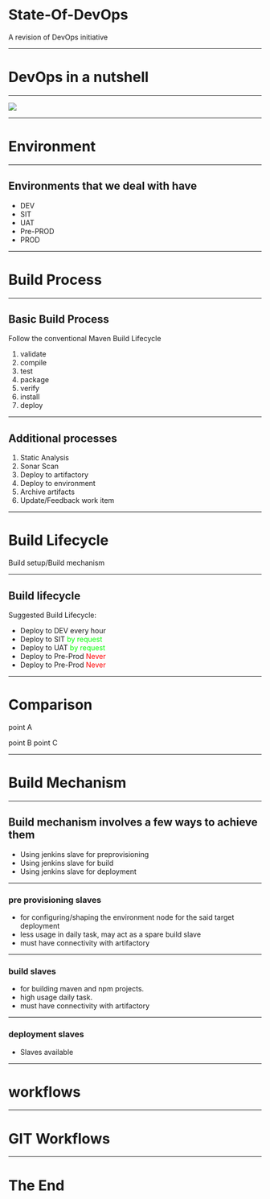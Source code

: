 
# State-Of-DevOps

A revision of DevOps initiative

---

# DevOps in a nutshell

---

![](https://www.mindhubit.com/img/carousel/feature-devops.png)

---

# Environment

---

## Environments that we deal with have

- DEV
- SIT
- UAT
- Pre-PROD
- PROD

---

# Build Process

---

## Basic Build Process

Follow the conventional Maven Build Lifecycle


1. validate
1. compile
1. test
1. package
1. verify
1. install
1. deploy

---

## Additional processes

1. Static Analysis
1. Sonar Scan
1. Deploy to artifactory
1. Deploy to environment
1. Archive artifacts
1. Update/Feedback work item

---

# Build Lifecycle

Build setup/Build mechanism

---

## Build lifecycle

Suggested Build Lifecycle:

- Deploy to DEV every hour
- Deploy to SIT <a style="color:#00FF00">by request</a>
- Deploy to UAT <a style="color:#00FF00">by request</a>
- Deploy to Pre-Prod <a style="color:#FF0000">Never</a>
- Deploy to Pre-Prod <a style="color:#FF0000">Never</a>

---

# Comparison

<Split>

point A

point B
point C

</Split>

---

# Build Mechanism

---

## Build mechanism involves a few ways to achieve them
- Using jenkins slave for preprovisioning
- Using jenkins slave for build
- Using jenkins slave for deployment

---

### pre provisioning slaves
- for configuring/shaping the environment node for the said target deployment
- less usage in daily task, may act as a spare build slave
- must have connectivity with artifactory

---

### build slaves
- for building maven and npm projects.
- high usage daily task.
- must have connectivity with artifactory

---

### deployment slaves
- Slaves available

---

# workflows

<Workflow src="[Jenkins]->[Artifactory]
[Artifactory]->[UAT]" />

---

# GIT Workflows

<Workflow src="[Start]->[Finish]" />

---

# The End
